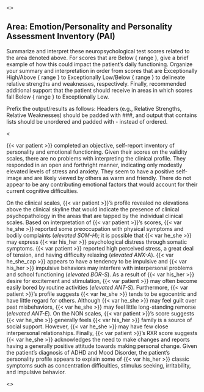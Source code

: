 <<PROMPT>>

## Area: Emotion/Personality and Personality Assessment Inventory (PAI)

Summarize and interpret these neuropsychological test scores related to the area
denoted above. For scores that are Below
{ range }, give a brief example of how this could impact the patient's daily
functioning. Organize your summary and interpretation in order from scores that
are Exceptionally High/Above { range } to Exceptionally Low/Below { range } to
delineate relative strengths and weaknesses, respectively. Finally, recommended
additional support that the patient should receive in areas in which scores fall
Below { range } to Exceptionally Low.

Prefix the output/results as follows: Headers (e.g., Relative Strengths,
Relative Weaknesses) should be padded with ###, and output that contains lists should be
unordered and padded with - instead of ordered.

<<EXAMPLE>>

{{< var patient >}} completed an objective, self-report inventory of personality and emotional functioning. Given their scores on the validity scales, there are no problems with interpreting the clinical profile. They responded in an open and forthright manner, indicating only modestly elevated levels of stress and anxiety. They seem to have a positive self-image and are likely viewed by others as warm and friendly. There do not appear to be any contributing emotional factors that would account for their current cognitive difficulties.

On the clinical scales, {{< var patient >}}'s profile revealed no elevations above the
clinical skyline that would indicate the presence of clinical psychopathology in
the areas that are tapped by the individual clinical scales. Based on
interpretation of {{< var patient >}}'s scores, {{< var he_she >}} reported some preoccupation with physical
symptoms and bodily complaints (_elevated SOM-H_); it is possible that {{< var he_she >}} may
express {{< var his_her >}} psychological distress through somatic symptoms. {{< var patient >}} reported
high perceived stress, a great deal of tension, and having difficulty relaxing
(_elevated ANX-A_). {{< var he_she_cap >}} appears to have a tendency to be
impulsive and {{< var his_her >}} impulsive behaviors may interfere with interpersonal problems
and school functioning (_elevated BOR-S_). As a result of {{< var his_her >}} desire for
excitement and stimulation, {{< var patient >}} may often become easily bored by routine
activities (_elevated ANT-S_). Furthermore, {{< var patient >}}'s profile suggests {{< var he_she >}} tends
to be egocentric and have little regard for others. Although {{< var he_she >}} may feel guilt
over past misbehaviors, {{< var he_she >}} may feel little long-standing remorse (_elevated
ANT-E_). On the NON scales, {{< var patient >}}'s score suggests {{< var he_she >}} generally feels {{< var his_her >}}
family is a source of social support. However, {{< var he_she >}} may have few close
interpersonal relationships. Finally, {{< var patient >}}'s RXR score suggests {{< var he_she >}}
acknowledges the need to make changes and reports having a generally positive
attitude towards making personal change. Given the patient's diagnosis of ADHD
and Mood Disorder, the patient's personality profile appears to explain some of
{{< var his_her >}} classic symptoms such as concentration difficulties, stimulus seeking,
irritability, and impulsive behavior.

<<START>>
